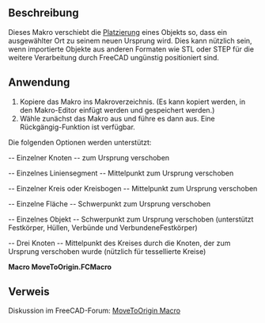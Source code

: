 <languages/>

{{Macro/de
|Name=Zum Ursprung verschieben
|Icon=Centericon.png
|Description=Verschiebt die ausgewählte Position eines Objekts zum Ursprung.<br >Dieses Makro übersetzt das [[Placement/de|Positionierung]] eines Objekts, sodass ein ausgewählter Ort zu seinem neuen Ursprung wird. Dies kann nützlich sein, wenn importierte Objekte aus anderen Formaten wie STL oder STEP für die weitere Verarbeitung durch FreeCAD ungünstig positioniert sind.
|Author=Edwilliams16
|Version=00.02
|Date=2021-07-07
|Download=[https://wiki.freecad.org/File:Centericon.png Werkzeugleisten-Symbol]
}}

<span id="Description"></span>
==Beschreibung==

Dieses Makro verschiebt die [[Placement/de|Platzierung]] eines Objekts so, dass ein ausgewählter Ort zu seinem neuen Ursprung wird. Dies kann nützlich sein, wenn importierte Objekte aus anderen Formaten wie STL oder STEP für die weitere Verarbeitung durch FreeCAD ungünstig positioniert sind.  

<span id="Usage"></span>
==Anwendung==

# Kopiere das Makro ins Makroverzeichnis. (Es kann kopiert werden, in den Makro-Editor einfügt werden und gespeichert werden.)
# Wähle zunächst das Makro aus und führe es dann aus. Eine Rückgängig-Funktion ist verfügbar.

Die folgenden Optionen werden unterstützt:

-- Einzelner Knoten --    zum Ursprung verschoben

-- Einzelnes Liniensegment -- Mittelpunkt zum Ursprung verschoben

-- Einzelner Kreis oder Kreisbogen -- Mittelpunkt zum Ursprung verschoben

-- Einzelne Fläche --  Schwerpunkt zum Ursprung verschoben

-- Einzelnes Objekt -- Schwerpunkt zum Ursprung verschoben (unterstützt Festkörper, Hüllen, Verbünde und VerbundeneFestkörper)

-- Drei Knoten -- Mittelpunkt des Kreises durch die Knoten, der zum Ursprung verschoben wurde (nützlich für tessellierte Kreise)

'''Macro MoveToOrigin.FCMacro'''

{{MacroCode|code=
__Title__    = "MoveToOrigin"
__Author__   = "edwilliams16"
__Version__  = "00.02"
__Date__     = "2021.7.7"
debug = False
'''Usage:
This macro will adjust the placement of a shape to place a selected feature at the origin.
One vertex:  - to origin
One line segment - midpoint to origin
One circle - center to origin
One arc of circle - center to origin
One face - CG of face to origin
Three vertices - center of circle through vertices to origin
Shape - CG of shape to origin

If the shape is a BaseFeature inside a body, the base feature's placement in the body is adjusted.
'''
# Version 0.01  Original
# Version 0.02 - now handles objects in nested part containers

def circumcenter(A, B, C):
    '''Return the circumcenter of three 3D vertices'''
    a2 = (B - C).Length**2
    b2 = (C - A).Length**2
    c2 = (A - B).Length**2
    if a2 * b2 * c2 == 0.0:
        print('Three vertices must be distinct')
        return
    alpha = a2 * (b2 + c2 - a2)
    beta = b2 * (c2 + a2 - b2)
    gamma = c2 * (a2 + b2 - c2)
    return (alpha*A + beta * B + gamma * C)/(alpha + beta + gamma)

def centerofmass(subshapes):
    mass =0.0
    moment = App.Vector(0, 0, 0)
    for sh in subshapes:
        mass += sh.Volume
        moment += sh.Volume * sh.CenterOfMass
    return moment/mass  

def globalCG(obj, removeLocalOffset=True):
    '''Find COM of object in global coordinates
      remove local offset per https://forum.freecad.org/viewtopic.php?t=27821'''
    gpl = obj.getGlobalPlacement()
    pl = obj.Placement
    rpl= gpl.multiply(pl.inverse())
    if removeLocalOffset:
        return rpl.multVec(obj.Shape.CenterOfMass)
    else:
        return gpl.multVec(obj.Shape.CenterOfMass)



def globalGCGHierarchy(obj):
    ''' Compute global COM of an object hierarchy'''
    volume= 0
    moment = App.Vector(0., 0., 0.)
    def wrappedGCG(obj): 
        nonlocal volume, moment
        if hasattr(obj, 'Shape'):
            shape = obj.Shape
            if hasattr(shape, 'CenterOfMass'):
                print(f'{obj.Name}  {vectorRound(globalCG(obj, True), nDec)}')
                volume += shape.Volume
                moment += globalCG(obj, True).multiply(shape.Volume)
            else:
                for obj1 in obj.OutList:
                    if hasattr(obj1, 'Shape'):
                        wrappedGCG(obj1)
    wrappedGCG(obj)
    return (volume, moment)

def vectorRound(v, n):
    '''Round the output of App.Vector v to n dec places'''
    return App.Vector(round(v.x, n), round(v.y, n), round(v.z, n))
  
isGlobal = False
nDec = 3
selt = Gui.Selection.getSelectionEx()
if len(selt) != 1:
    print('Select one vertex, edge or object\nor three vertices for center of circle')
    shift = App.Vector(0, 0, 0)  # bail and do nothing  
else:
    sel = selt[0]
    if sel.HasSubObjects:
        vv = sel.SubObjects
        if len(vv) ==3 and vv[0].ShapeType == 'Vertex' and   vv[1].ShapeType == 'Vertex' and vv[2].ShapeType == 'Vertex':
            shift = circumcenter(vv[0].Point, vv[1].Point, vv[2].Point)
            if debug: print('Three Vertices')
        elif len(vv) == 1: 
            selected = sel.SubObjects[0]
            if selected.ShapeType == 'Vertex':
                shift = selected.Point
                if debug: print('One vertex')
            elif selected.ShapeType == 'Edge':
                if selected.Curve.TypeId == 'Part::GeomCircle':    #circles and arcs
                     shift = selected.Curve.Center
                     if debug: print('One arc')      
                elif selected.Curve.TypeId == 'Part::GeomLine':
                    shift = (selected.valueAt(selected.FirstParameter) + selected.valueAt(selected.LastParameter))/2 # mid-point
                    if debug: print('One line')
                else:
                    print(f'edge is {selected.Curve.TypeId} not handled')
                    shift = App.Vector(0, 0, 0)  # bail and do nothing
            elif selected.ShapeType == 'Face':
                shift = selected.CenterOfMass #center of face
                if debug: print('One face')
            else:
                print(f'ShapeType {selected.ShapeType} not handled')
                shift = App.Vector(0, 0, 0)  # bail and do nothing
        else:
            print('Wrong number of Selections')
            shift = App.Vector(0, 0, 0)  # bail and do nothing
    else:
        if debug: print(f'ObjectName is {sel.ObjectName}')
        #if sel.ObjectName[0:11] == 'BaseFeature':
        if hasattr(sel.Object, 'Shape'):
            if debug: print('One solid')
            shape = sel.Object.Shape
            if shape.ShapeType == 'Solid' or shape.ShapeType == 'Shell':
                shift = shape.CenterOfMass
            elif shape.ShapeType == 'Compound' or shape.ShapeType == 'CompSolid':
                #shift = centerofmass(shape.SubShapes)
                vol, mom = globalGCGHierarchy(sel.Object)
                shift = mom.multiply(1./vol)  # global!
                isGlobal = True
            #more cases?
            else:
                print(f'Object ShapeType {sel.Object.Shape.ShapeType} not handled')
                shift = App.Vector(0, 0, 0)  # bail and do nothing                
        else:
            print(f'{sel.ObjectName} is not a shape')
            shift = App.Vector(0, 0, 0)  # bail and do nothing
            


pl = App.ActiveDocument.getObject(sel.ObjectName).Placement
gpl = App.ActiveDocument.getObject(sel.ObjectName).getGlobalPlacement()
gplr = gpl.multiply(pl.inverse())
if isGlobal:
    shift = gplr.inverse().multVec(shift) # global shift in LCS
print(f'Shift = {vectorRound(shift,nDec)}')
locorigin = gplr.inverse().multVec(App.Vector(0., 0., 0.)) #global origin in LCS
App.ActiveDocument.openTransaction('Undo Move to Origin')
App.ActiveDocument.getObject(sel.ObjectName).Placement.move(locorigin-shift)
App.ActiveDocument.commitTransaction()
App.ActiveDocument.recompute()
}}

<span id="Link"></span>
==Verweis==

Diskussion im FreeCAD-Forum: [https://forum.freecad.org/viewtopic.php?f=22&t=59450 MoveToOrigin Macro]